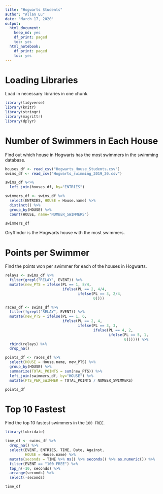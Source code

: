 ---
title: "Hogwarts Students"
author: "Allan Lu"
date: "March 17, 2020"
output: 
  html_document:
    keep_md: yes
    df_print: paged
    toc: yes
  html_notebook:
    df_print: paged
    toc: yes
---


# Loading Libraries
Load in necessary libraries in one chunk.

```{r loading in libraries, warning=FALSE, message=FALSE}
library(tidyverse)
library(knitr)
library(stringr)
library(magrittr)
library(dplyr)
```


# Number of Swimmers in Each House

Find out which house in Hogwarts has the most swimmers in the swimming database.

```{r read and join data, warning=FALSE, message=FALSE}
houses_df <- read_csv("Hogwarts_House_Students.csv")
swims_df <- read_csv("Hogwarts_swimming_2019_20.csv")

swims_df %<>%
  left_join(houses_df, by="ENTRIES")
```

```{r group and count}
swimmers_df <- swims_df %>%
  select(ENTRIES, HOUSE = House.name) %>%
  distinct() %>%
  group_by(HOUSE) %>%
  count(HOUSE, name="NUMBER_SWIMMERS")

swimmers_df
```
Gryffindor is the Hogwarts house with the most swimmers.


# Points per Swimmer

Find the points won per swimmer for each of the houses in Hogwarts.

```{r recaculate points, warning=FALSE, message=FALSE}
relays <- swims_df %>%
  filter(grepl("RELAY", EVENT)) %>%
  mutate(new_PTS = ifelse(PL == 1, 8/4, 
                          ifelse(PL == 2, 4/4, 
                                 ifelse(PL == 3, 2/4, 
                                        0))))

races_df <- swims_df %>%
  filter(!grepl("RELAY", EVENT)) %>%
  mutate(new_PTS = ifelse(PL == 1, 6,
                          ifelse(PL == 2, 4,
                                 ifelse(PL == 3, 3,
                                        ifelse(PL == 4, 2,
                                               ifelse(PL == 5, 1, 
                                                      0)))))) %>%
  rbind(relays) %>%
  drop_na()
```


```{r add points columns, warning=FALSE, message=FALSE}
points_df <- races_df %>%
  select(HOUSE = House.name, new_PTS) %>%
  group_by(HOUSE) %>%
  summarize(TOTAL_POINTS = sum(new_PTS)) %>%
  left_join(swimmers_df, by="HOUSE") %>%
  mutate(PTS_PER_SWIMMER = TOTAL_POINTS / NUMBER_SWIMMERS)

points_df
```


# Top 10 Fastest
Find the top 10 fastest swimmers in the `100 FREE`. 

```{r parse time, warning=FALSE, message=FALSE}
library(lubridate)

time_df <- swims_df %>%
  drop_na() %>%
  select(EVENT, ENTRIES, TIME, Date, Against, 
         HOUSE = House.name) %>%
  mutate(seconds = TIME %>% ms() %>% seconds() %>% as.numeric()) %>%
  filter(EVENT == "100 FREE") %>%
  top_n(-10, seconds) %>%
  arrange(seconds) %>%
  select(-seconds)

time_df
```

